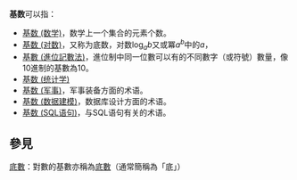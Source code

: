 '''基数'''可以指：
*[[基数_(数学)|基数 (数学)]]，数学上一个集合的元素个数。
*[[基数_(对数)|基数 (对数)]]，又称为底数，对数<math>\log_a b</math>又或冪<math>a^b</math>中的<math>a</math>，
*[[基數_(進位記數法)|基數 (進位記數法)]]，進位制中同一位數可以有的不同數字（或符號）數量，像10進制的基數為10。
*[[基数_(统计学)|基数 (统计学)]]
*[[基数_(军事)|基数 (军事)]]，军事装备方面的术语。
*[[基数_(数据建模)|基数 (数据建模)]]，数据库设计方面的术语。
*[[基数_(SQL语句)|基数 (SQL语句)]]，与SQL语句有关的术语。

==參見==
{{Wiktionary|基数}}
[[底數|底數]]：對數的基數亦稱為[[底數|底數]]（通常簡稱為「底」）

{{disambig|cat=二字作品消歧義}}